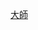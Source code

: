 {{Encourage|bgcolor=#336699|stripecolor=yellow|stripe=2|title=維基原創大師|fontcolor=white|align={{{align|right}}}}}<includeonly>[[Category:維基原創大師|{{PAGENAME}}]]</includeonly><noinclude>[[Category:維基獎勵模板|大師]]
</noinclude>